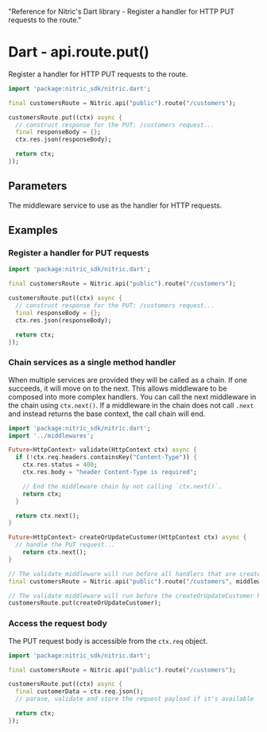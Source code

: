   "Reference for Nitric's Dart library - Register a handler for HTTP PUT requests to the route."

# Dart - api.route.put()

Register a handler for HTTP PUT requests to the route.

```dart
import 'package:nitric_sdk/nitric.dart';

final customersRoute = Nitric.api("public").route("/customers");

customersRoute.put((ctx) async {
  // construct response for the PUT: /customers request...
  final responseBody = {};
  ctx.res.json(responseBody);

  return ctx;
});
```

## Parameters

<Properties>
  <Property name="handler" required type="HttpHandler">
    The middleware service to use as the handler for HTTP requests.
  </Property>
</Properties>

## Examples

### Register a handler for PUT requests

```dart
import 'package:nitric_sdk/nitric.dart';

final customersRoute = Nitric.api("public").route("/customers");

customersRoute.put((ctx) async {
  // construct response for the PUT: /customers request...
  final responseBody = {};
  ctx.res.json(responseBody);

  return ctx;
});
```

### Chain services as a single method handler

When multiple services are provided they will be called as a chain. If one succeeds, it will move on to the next. This allows middleware to be composed into more complex handlers. You can call the next middleware in the chain using `ctx.next()`. If a middleware in the chain does not call `.next` and instead returns the base context, the call chain will end.

```dart
import 'package:nitric_sdk/nitric.dart';
import '../middlewares';

Future<HttpContext> validate(HttpContext ctx) async {
  if (!ctx.req.headers.containsKey("Content-Type")) {
    ctx.res.status = 400;
    ctx.res.body = "header Content-Type is required";

    // End the middleware chain by not calling `ctx.next()`.
    return ctx;
  }

  return ctx.next();
}

Future<HttpContext> createOrUpdateCustomer(HttpContext ctx) async {
  // handle the PUT request...
	return ctx.next();
}

// The validate middleware will run before all handlers that are created using this route
final customersRoute = Nitric.api("public").route("/customers", middlewares: [validate]);

// The validate middleware will run before the createOrUpdateCustomer handler
customersRoute.put(createOrUpdateCustomer);
```

### Access the request body

The PUT request body is accessible from the `ctx.req` object.

```dart
import 'package:nitric_sdk/nitric.dart';

final customersRoute = Nitric.api("public").route("/customers");

customersRoute.put((ctx) async {
  final customerData = ctx.req.json();
  // parase, validate and store the request payload if it's available

  return ctx;
});
```
